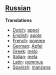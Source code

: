 ==[[Russian]]==

'''Translations'''

*[[Dutch]]: [[appel]]
*[[English]]: [[apple]]
*[[French]]: [[pomme]]
*[[German]]: [[Apfel]]
*[[Greek]]: [[melo]]
*[[Italian]]: [[mela]]
*[[Latin]]: [[pommus]]
*[[Spanish]]: [[manzana]]